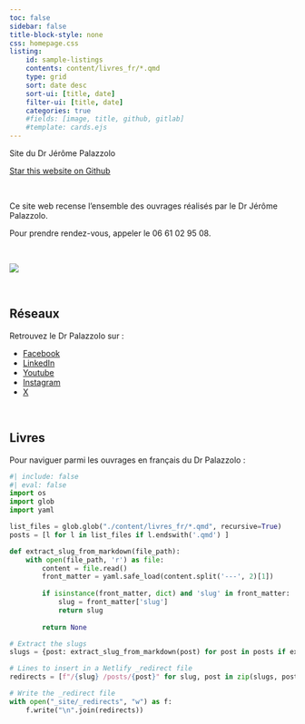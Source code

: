 ```yaml
---
toc: false
sidebar: false
title-block-style: none
css: homepage.css
listing:
    id: sample-listings
    contents: content/livres_fr/*.qmd
    type: grid
    sort: date desc
    sort-ui: [title, date]
    filter-ui: [title, date]
    categories: true
    #fields: [image, title, github, gitlab]
    #template: cards.ejs
---
```


::: {#hero-banner .column-screen}

:::: {.grid .column-page}

::::: {.headline .g-col-lg-6 .g-col-12 .g-col-md-12}

:::::: h1
Site du Dr Jérôme Palazzolo
::::::

```{=html}
<a class="github-button" href="https://github.com/antoine-palazz/site-dr-palazzolo" data-icon="octicon-star" data-size="large" data-show-count="true" aria-label="Star this website on Github">Star this website on Github</a><script async defer src="https://buttons.github.io/buttons.js"></script>
```

<br>

Ce site web recense l'ensemble des ouvrages réalisés par le Dr Jérôme Palazzolo.

Pour prendre rendez-vous, appeler le 06 61 02 95 08.

<br>

:::::

::::: {.g-col-lg-6 .g-col-12 .g-col-md-12}
![](img/photo_profil.jpg)
:::::

::::

:::

<br>

## Réseaux

Retrouvez le Dr Palazzolo sur :

- [Facebook](https://www.facebook.com/DrPalazzolo/)
- [LinkedIn](https://www.linkedin.com/in/jerome-palazzolo/)
- [Youtube](https://www.youtube.com/channel/UCMF4Vhgt6gOYQaiE2jlKoHw)
- [Instagram](https://www.instagram.com/palazz06/?)
- [X](https://twitter.com/palazz06)

<br>

## Livres {.unnumbered}

Pour naviguer parmi les ouvrages en français du Dr Palazzolo :

::: {#sample-listings}
:::

```python
#| include: false
#| eval: false
import os
import glob
import yaml

list_files = glob.glob("./content/livres_fr/*.qmd", recursive=True)
posts = [l for l in list_files if l.endswith('.qmd') ]

def extract_slug_from_markdown(file_path):
    with open(file_path, 'r') as file:
        content = file.read()
        front_matter = yaml.safe_load(content.split('---', 2)[1])
        
        if isinstance(front_matter, dict) and 'slug' in front_matter:
            slug = front_matter['slug']
            return slug
        
        return None

# Extract the slugs
slugs = {post: extract_slug_from_markdown(post) for post in posts if extract_slug_from_markdown(post) is not None}

# Lines to insert in a Netlify _redirect file
redirects = [f"/{slug} /posts/{post}" for slug, post in zip(slugs, posts)]

# Write the _redirect file
with open("_site/_redirects", "w") as f:
    f.write("\n".join(redirects))

```
